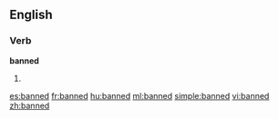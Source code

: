 ==English==

===Verb===
'''banned'''

# {{past of|ban}}

[[es:banned]]
[[fr:banned]]
[[hu:banned]]
[[ml:banned]]
[[simple:banned]]
[[vi:banned]]
[[zh:banned]]